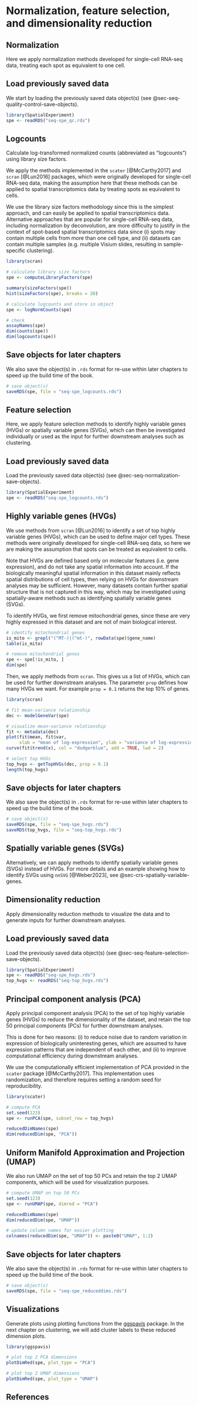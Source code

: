 # Normalization, feature selection, and dimensionality reduction {#sec-seq-normalize-featselect-dimred}


## Normalization {#sec-seq-normalization}

Here we apply normalization methods developed for single-cell RNA-seq data, treating each spot as equivalent to one cell.


## Load previously saved data

We start by loading the previously saved data object(s) (see @sec-seq-quality-control-save-objects).

```r
library(SpatialExperiment)
spe <- readRDS("seq-spe_qc.rds")
```


## Logcounts

Calculate log-transformed normalized counts (abbreviated as "logcounts") using library size factors.

We apply the methods implemented in the `scater` [@McCarthy2017] and `scran` [@Lun2016] packages, which were originally developed for single-cell RNA-seq data, making the assumption here that these methods can be applied to spatial transcriptomics data by treating spots as equivalent to cells.

We use the library size factors methodology since this is the simplest approach, and can easily be applied to spatial transcriptomics data. Alternative approaches that are popular for single-cell RNA-seq data, including normalization by deconvolution, are more difficulty to justify in the context of spot-based spatial transcriptomics data since (i) spots may contain multiple cells from more than one cell type, and (ii) datasets can contain multiple samples (e.g. multiple Visium slides, resulting in sample-specific clustering).

```r
library(scran)

# calculate library size factors
spe <- computeLibraryFactors(spe)

summary(sizeFactors(spe))
hist(sizeFactors(spe), breaks = 20)

# calculate logcounts and store in object
spe <- logNormCounts(spe)

# check
assayNames(spe)
dim(counts(spe))
dim(logcounts(spe))
```


## Save objects for later chapters {#sec-seq-normalization-save-objects}

We also save the object(s) in `.rds` format for re-use within later chapters to speed up the build time of the book.

```r
# save object(s)
saveRDS(spe, file = "seq-spe_logcounts.rds")
```



## Feature selection {#sec-seq-feature-selection}

Here, we apply feature selection methods to identify highly variable genes (HVGs) or spatially variable genes (SVGs), which can then be investigated individually or used as the input for further downstream analyses such as clustering.


## Load previously saved data

Load the previously saved data object(s) (see @sec-seq-normalization-save-objects).

```r
library(SpatialExperiment)
spe <- readRDS("seq-spe_logcounts.rds")
```


## Highly variable genes (HVGs)

We use methods from `scran` [@Lun2016] to identify a set of top highly variable genes (HVGs), which can be used to define major cell types. These methods were originally developed for single-cell RNA-seq data, so here we are making the assumption that spots can be treated as equivalent to cells.

Note that HVGs are defined based only on molecular features (i.e. gene expression), and do not take any spatial information into account. If the biologically meaningful spatial information in this dataset mainly reflects spatial distributions of cell types, then relying on HVGs for downstream analyses may be sufficient. However, many datasets contain further spatial structure that is not captured in this way, which may be investigated using spatially-aware methods such as identifying spatially variable genes (SVGs).

To identify HVGs, we first remove mitochondrial genes, since these are very highly expressed in this dataset and are not of main biological interest.

```r
# identify mitochondrial genes
is_mito <- grepl("(^MT-)|(^mt-)", rowData(spe)$gene_name)
table(is_mito)

# remove mitochondrial genes
spe <- spe[!is_mito, ]
dim(spe)
```

Then, we apply methods from `scran`. This gives us a list of HVGs, which can be used for further downstream analyses. The parameter `prop` defines how many HVGs we want. For example `prop = 0.1` returns the top 10% of genes.

```r
library(scran)

# fit mean-variance relationship
dec <- modelGeneVar(spe)

# visualize mean-variance relationship
fit <- metadata(dec)
plot(fit$mean, fit$var, 
     xlab = "mean of log-expression", ylab = "variance of log-expression")
curve(fit$trend(x), col = "dodgerblue", add = TRUE, lwd = 2)

# select top HVGs
top_hvgs <- getTopHVGs(dec, prop = 0.1)
length(top_hvgs)
```


## Save objects for later chapters {#sec-seq-feature-selection-save-objects}

We also save the object(s) in `.rds` format for re-use within later chapters to speed up the build time of the book.

```r
# save object(s)
saveRDS(spe, file = "seq-spe_hvgs.rds")
saveRDS(top_hvgs, file = "seq-top_hvgs.rds")
```


## Spatially variable genes (SVGs)

Alternatively, we can apply methods to identify spatially variable genes (SVGs) instead of HVGs. For more details and an example showing how to identify SVGs using `nnSVG` [@Weber2023], see @sec-crs-spatially-variable-genes.


## Dimensionality reduction {#sec-seq-dimensionality-reduction}

Apply dimensionality reduction methods to visualize the data and to generate inputs for further downstream analyses.


## Load previously saved data

Load the previously saved data object(s) (see @sec-seq-feature-selection-save-objects).

```r
library(SpatialExperiment)
spe <- readRDS("seq-spe_hvgs.rds")
top_hvgs <- readRDS("seq-top_hvgs.rds")
```


## Principal component analysis (PCA)

Apply principal component analysis (PCA) to the set of top highly variable genes (HVGs) to reduce the dimensionality of the dataset, and retain the top 50 principal components (PCs) for further downstream analyses.

This is done for two reasons: (i) to reduce noise due to random variation in expression of biologically uninteresting genes, which are assumed to have expression patterns that are independent of each other, and (ii) to improve computational efficiency during downstream analyses.

We use the computationally efficient implementation of PCA provided in the `scater` package [@McCarthy2017]. This implementation uses randomization, and therefore requires setting a random seed for reproducibility.

```r
library(scater)
```

```r
# compute PCA
set.seed(123)
spe <- runPCA(spe, subset_row = top_hvgs)

reducedDimNames(spe)
dim(reducedDim(spe, "PCA"))
```


## Uniform Manifold Approximation and Projection (UMAP)

We also run UMAP on the set of top 50 PCs and retain the top 2 UMAP components, which will be used for visualization purposes.

```r
# compute UMAP on top 50 PCs
set.seed(123)
spe <- runUMAP(spe, dimred = "PCA")

reducedDimNames(spe)
dim(reducedDim(spe, "UMAP"))

# update column names for easier plotting
colnames(reducedDim(spe, "UMAP")) <- paste0("UMAP", 1:2)
```


## Save objects for later chapters {#sec-seq-dimensionality-reduction-save-objects}

We also save the object(s) in `.rds` format for re-use within later chapters to speed up the build time of the book.

```r
# save object(s)
saveRDS(spe, file = "seq-spe_reduceddims.rds")
```


## Visualizations

Generate plots using plotting functions from the [ggspavis](https://bioconductor.org/packages/ggspavis) package. In the next chapter on clustering, we will add cluster labels to these reduced dimension plots.

```r
library(ggspavis)
```

```r
# plot top 2 PCA dimensions
plotDimRed(spe, plot_type = "PCA")

# plot top 2 UMAP dimensions
plotDimRed(spe, plot_type = "UMAP")
```



## References {.unnumbered}
